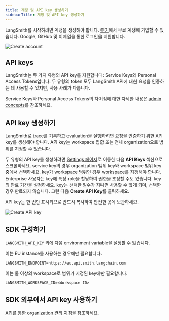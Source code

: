 ```yaml
---
title: 계정 및 API key 생성하기
sidebarTitle: 계정 및 API key 생성하기
---
```


LangSmith를 시작하려면 계정을 생성해야 합니다. [여기](https://smith.langchain.com)에서 무료 계정에 가입할 수 있습니다. Google, GitHub 및 이메일을 통한 로그인을 지원합니다.

![Create account](/langsmith/images/create-account.png)

## API keys

LangSmith는 두 가지 유형의 API key를 지원합니다: Service Keys와 Personal Access Tokens입니다. 두 유형의 token 모두 LangSmith API에 대한 요청을 인증하는 데 사용할 수 있지만, 사용 사례가 다릅니다.

Service Keys와 Personal Access Tokens의 차이점에 대한 자세한 내용은 [admin concepts](/langsmith/administration-overview)를 참조하세요.

## API key 생성하기

LangSmith로 trace를 기록하고 evaluation을 실행하려면 요청을 인증하기 위한 API key를 생성해야 합니다. API key는 workspace 집합 또는 전체 organization으로 범위를 지정할 수 있습니다.

두 유형의 API key를 생성하려면 [Settings 페이지](https://smith.langchain.com/settings)로 이동한 다음 **API Keys** 섹션으로 스크롤하세요. service key의 경우 organization 범위 key와 workspace 범위 key 중에서 선택하세요. key가 workspace 범위인 경우 workspace를 지정해야 합니다. Enterprise 사용자는 key에 특정 role을 할당하여 권한을 조정할 수도 있습니다. key의 만료 기간을 설정하세요. key는 선택한 일수가 지나면 사용할 수 없게 되며, 선택한 경우 만료되지 않습니다. 그런 다음 **Create API Key**를 클릭하세요.

<Note>
API key는 한 번만 표시되므로 반드시 복사하여 안전한 곳에 보관하세요.
</Note>

![Create API key](/langsmith/images/create-api-key.png)

## SDK 구성하기

`LANGSMITH_API_KEY` 외에 다음 environment variable을 설정할 수 있습니다.

이는 EU instance를 사용하는 경우에만 필요합니다.

`LANGSMITH_ENDPOINT=https://eu.api.smith.langchain.com`

이는 둘 이상의 workspace로 범위가 지정된 key에만 필요합니다.

`LANGSMITH_WORKSPACE_ID=<Workspace ID>`

## SDK 외부에서 API key 사용하기

[API를 통한 organization 관리 지침](/langsmith/manage-organization-by-api)을 참조하세요.